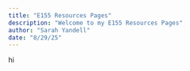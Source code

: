 ```yaml
---
title: "E155 Resources Pages"
description: "Welcome to my E155 Resources Pages"
author: "Sarah Yandell"
date: "8/29/25"
---
```

hi